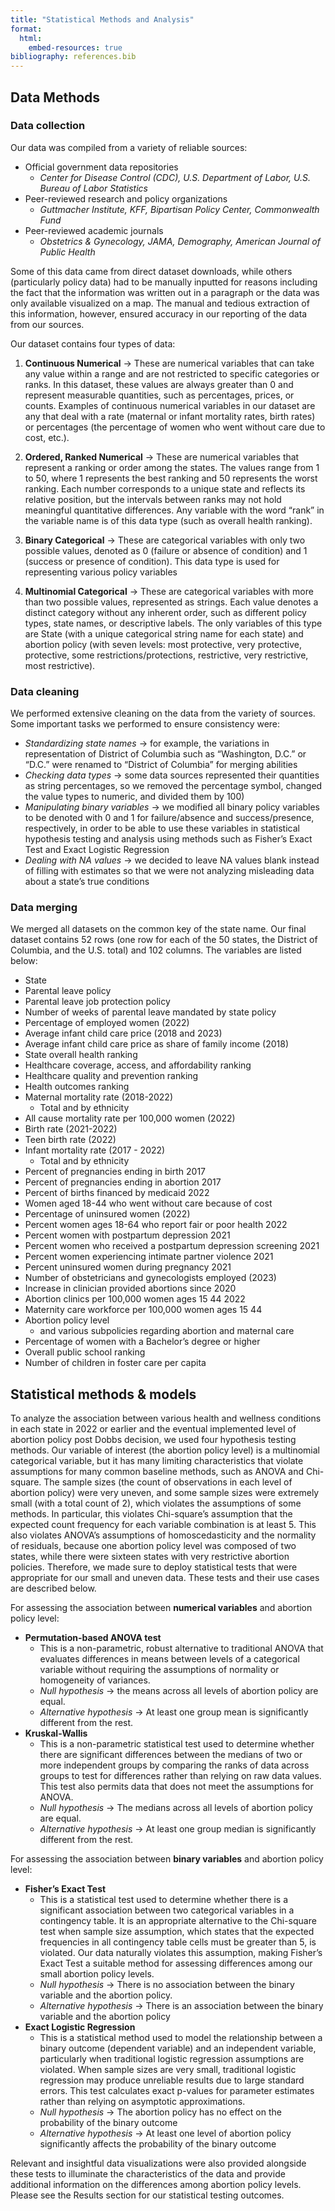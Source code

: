 ```yaml
---
title: "Statistical Methods and Analysis"
format:
  html:
    embed-resources: true
bibliography: references.bib
---
```


## Data Methods

### Data collection

Our data was compiled from a variety of reliable sources:

-   Official government data repositories
    -   *Center for Disease Control (CDC), U.S. Department of Labor, U.S. Bureau of Labor Statistics*
-   Peer-reviewed research and policy organizations
    -   *Guttmacher Institute, KFF, Bipartisan Policy Center, Commonwealth Fund*
-   Peer-reviewed academic journals
    -   *Obstetrics & Gynecology, JAMA, Demography, American Journal of Public Health*

Some of this data came from direct dataset downloads, while others (particularly policy data) had to be manually inputted for reasons including the fact that the information was written out in a paragraph or the data was only available visualized on a map. The manual and tedious extraction of this information, however, ensured accuracy in our reporting of the data from our sources.

Our dataset contains four types of data:

1.  **Continuous Numerical** → These are numerical variables that can take any value within a range and are not restricted to specific categories or ranks. In this dataset, these values are always greater than 0 and represent measurable quantities, such as percentages, prices, or counts. Examples of continuous numerical variables in our dataset are any that deal with a rate (maternal or infant mortality rates, birth rates) or percentages (the percentage of women who went without care due to cost, etc.).

2.  **Ordered, Ranked Numerical** → These are numerical variables that represent a ranking or order among the states. The values range from 1 to 50, where 1 represents the best ranking and 50 represents the worst ranking. Each number corresponds to a unique state and reflects its relative position, but the intervals between ranks may not hold meaningful quantitative differences. Any variable with the word “rank” in the variable name is of this data type (such as overall health ranking).

3.  **Binary Categorical** → These are categorical variables with only two possible values, denoted as 0 (failure or absence of condition) and 1 (success or presence of condition). This data type is used for representing various policy variables

4.  **Multinomial Categorical** → These are categorical variables with more than two possible values, represented as strings. Each value denotes a distinct category without any inherent order, such as different policy types, state names, or descriptive labels. The only variables of this type are State (with a unique categorical string name for each state) and abortion policy (with seven levels: most protective, very protective, protective, some restrictions/protections, restrictive, very restrictive, most restrictive).

### Data cleaning

We performed extensive cleaning on the data from the variety of sources. Some important tasks we performed to ensure consistency were:

-   *Standardizing state names* → for example, the variations in representation of District of Columbia such as “Washington, D.C.” or “D.C.” were renamed to “District of Columbia” for merging abilities
-   *Checking data types* → some data sources represented their quantities as string percentages, so we removed the percentage symbol, changed the value types to numeric, and divided them by 100)
-   *Manipulating binary variables* → we modified all binary policy variables to be denoted with 0 and 1 for failure/absence and success/presence, respectively, in order to be able to use these variables in statistical hypothesis testing and analysis using methods such as Fisher’s Exact Test and Exact Logistic Regression
-   *Dealing with NA values* → we decided to leave NA values blank instead of filling with estimates so that we were not analyzing misleading data about a state’s true conditions

### Data merging

We merged all datasets on the common key of the state name. Our final dataset contains 52 rows (one row for each of the 50 states, the District of Columbia, and the U.S. total) and 102 columns. The variables are listed below:

-   State
-   Parental leave policy
-   Parental leave job protection policy
-   Number of weeks of parental leave mandated by state policy
-   Percentage of employed women (2022)
-   Average infant child care price (2018 and 2023)
-   Average infant child care price as share of family income (2018)
-   State overall health ranking
-   Healthcare coverage, access, and affordability ranking
-   Healthcare quality and prevention ranking
-   Health outcomes ranking
-   Maternal mortality rate (2018-2022)
    -   Total and by ethnicity
-   All cause mortality rate per 100,000 women (2022)
-   Birth rate (2021-2022)
-   Teen birth rate (2022)
-   Infant mortality rate (2017 - 2022)
    -   Total and by ethnicity
-   Percent of pregnancies ending in birth 2017
-   Percent of pregnancies ending in abortion 2017
-   Percent of births financed by medicaid 2022
-   Women aged 18-44 who went without care because of cost
-   Percentage of uninsured women (2022)
-   Percent women ages 18-64 who report fair or poor health 2022
-   Percent women with postpartum depression 2021
-   Percent women who received a postpartum depression screening 2021
-   Percent women experiencing intimate partner violence 2021
-   Percent uninsured women during pregnancy 2021
-   Number of obstetricians and gynecologists employed (2023)
-   Increase in clinician provided abortions since 2020
-   Abortion clinics per 100,000 women ages 15 44 2022
-   Maternity care workforce per 100,000 women ages 15 44
-   Abortion policy level
    -   and various subpolicies regarding abortion and maternal care
-   Percentage of women with a Bachelor's degree or higher
-   Overall public school ranking
-   Number of children in foster care per capita

## Statistical methods & models

To analyze the association between various health and wellness conditions in each state in 2022 or earlier and the eventual implemented level of abortion policy post Dobbs decision, we used four hypothesis testing methods. Our variable of interest (the abortion policy level) is a multinomial categorical variable, but it has many limiting characteristics that violate assumptions for many common baseline methods, such as ANOVA and Chi-square. The sample sizes (the count of observations in each level of abortion policy) were very uneven, and some sample sizes were extremely small (with a total count of 2), which violates the assumptions of some methods. In particular, this violates Chi-square’s assumption that the expected count frequency for each variable combination is at least 5. This also violates ANOVA’s assumptions of homoscedasticity and the normality of residuals, because one abortion policy level was composed of two states, while there were sixteen states with very restrictive abortion policies. Therefore, we made sure to deploy statistical tests that were appropriate for our small and uneven data. These tests and their use cases are described below.

For assessing the association between **numerical variables** and abortion policy level:

-   **Permutation-based ANOVA test**
    -   This is a non-parametric, robust alternative to traditional ANOVA that evaluates differences in means between levels of a categorical variable without requiring the assumptions of normality or homogeneity of variances.
    -   *Null hypothesis* → the means across all levels of abortion policy are equal.
    -   *Alternative hypothesis* → At least one group mean is significantly different from the rest.
-   **Kruskal-Wallis**
    -   This is a non-parametric statistical test used to determine whether there are significant differences between the medians of two or more independent groups by comparing the ranks of data across groups to test for differences rather than relying on raw data values. This test also permits data that does not meet the assumptions for ANOVA.
    -   *Null hypothesis* → The medians across all levels of abortion policy are equal.
    -   *Alternative hypothesis* → At least one group median is significantly different from the rest.

For assessing the association between **binary variables** and abortion policy level:

-   **Fisher's Exact Test**
    -   This is a statistical test used to determine whether there is a significant association between two categorical variables in a contingency table. It is an appropriate alternative to the Chi-square test when sample size assumption, which states that the expected frequencies in all contingency table cells must be greater than 5, is violated. Our data naturally violates this assumption, making Fisher’s Exact Test a suitable method for assessing differences among our small abortion policy levels.
    -   *Null hypothesis* → There is no association between the binary variable and the abortion policy.
    -   *Alternative hypothesis* → There is an association between the binary variable and the abortion policy
-   **Exact Logistic Regression**
    -   This is a statistical method used to model the relationship between a binary outcome (dependent variable) and an independent variable, particularly when traditional logistic regression assumptions are violated. When sample sizes are very small, traditional logistic regression may produce unreliable results due to large standard errors. This test calculates exact p-values for parameter estimates rather than relying on asymptotic approximations.
    -   *Null hypothesis* → The abortion policy has no effect on the probability of the binary outcome
    -   *Alternative hypothesis* → At least one level of abortion policy significantly affects the probability of the binary outcome

Relevant and insightful data visualizations were also provided alongside these tests to illuminate the characteristics of the data and provide additional information on the differences among abortion policy levels. Please see the Results section for our statistical testing outcomes.